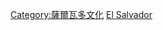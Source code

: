 {{Commons category|Sports in El Salvador}}

[[Category:薩爾瓦多文化|Category:薩爾瓦多文化]]
[[Category:北美洲各國體育|El Salvador]]